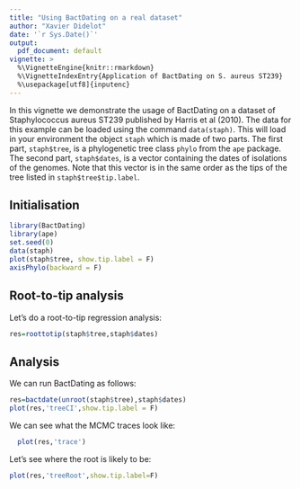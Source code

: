 ```yaml
---
title: "Using BactDating on a real dataset"
author: "Xavier Didelot"
date: '`r Sys.Date()`'
output:
  pdf_document: default
vignette: >
  %\VignetteEngine{knitr::rmarkdown}
  %\VignetteIndexEntry{Application of BactDating on S. aureus ST239}
  %\usepackage[utf8]{inputenc}
---
```


In this vignette we demonstrate the usage of BactDating on a dataset of
Staphylococcus aureus ST239 published by Harris et al (2010).
The data for this example can be loaded using the command `data(staph)`.
This will load in your environment the object `staph` which is made of two parts. 
The first part, `staph$tree`, is a phylogenetic tree class `phylo` from the `ape` package.
The second part, `staph$dates`, is a vector containing the dates of isolations of the genomes.
Note that this vector is in the same order as the tips of the tree listed in `staph$tree$tip.label`.

## Initialisation

```r
library(BactDating)
library(ape)
set.seed(0)
data(staph)
plot(staph$tree, show.tip.label = F)
axisPhylo(backward = F)
```

## Root-to-tip analysis

Let's do a root-to-tip regression analysis:

```r
res=roottotip(staph$tree,staph$dates)
```

## Analysis

We can run BactDating as follows:

```r
res=bactdate(unroot(staph$tree),staph$dates)
plot(res,'treeCI',show.tip.label = F)
```

We can see what the MCMC traces look like:

```r
  plot(res,'trace')
```

Let's see where the root is likely to be:

```r
plot(res,'treeRoot',show.tip.label=F)
```
